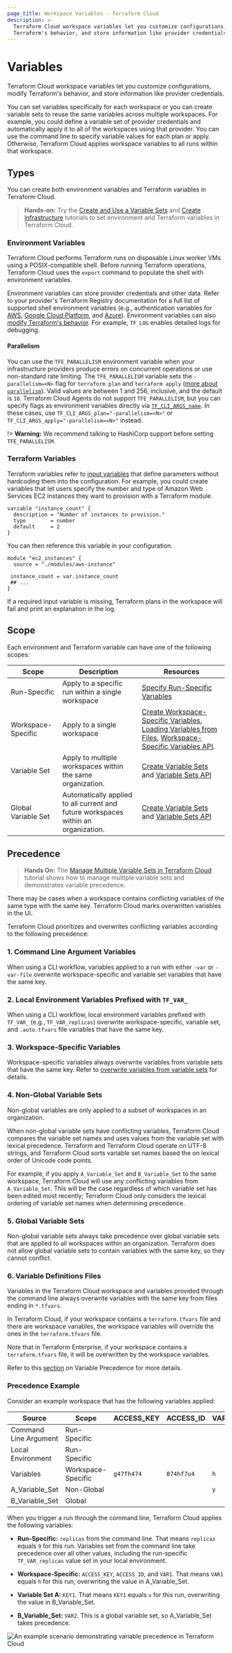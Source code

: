 ```yaml
---
page_title: Workspace Variables - Terraform Cloud
description: >-
  Terraform Cloud workspace variables let you customize configurations, modify
  Terraform's behavior, and store information like provider credentials.
---
```


# Variables

Terraform Cloud workspace variables let you customize configurations, modify Terraform's behavior, and store information like provider credentials.

You can set variables specifically for each workspace or you can create variable sets to reuse the same variables across multiple workspaces. For example, you could define a variable set of provider credentials and automatically apply it to all of the workspaces using that provider. You can use the command line to specify variable values for each plan or apply. Otherwise, Terraform Cloud applies workspace variables to all runs within that workspace.

[permissions-citation]: #intentionally-unused---keep-for-maintainers

## Types

You can create both  environment variables and Terraform variables in Terraform Cloud.

> **Hands-on:** Try the [Create and Use a Variable Sets](https://learn.hashicorp.com/tutorials/terraform/cloud-create-variable-set?in=terraform/cloud-get-started) and [Create Infrastructure](https://learn.hashicorp.com/tutorials/terraform/cloud-workspace-configure?in=terraform/cloud-get-started) tutorials to set environment and Terraform variables in Terraform Cloud.

### Environment Variables

Terraform Cloud performs Terraform runs on disposable Linux worker VMs using a POSIX-compatible shell. Before running Terraform operations, Terraform Cloud uses the `export` command to populate the shell with environment variables.

Environment variables can store provider credentials and other data. Refer to your provider's Terraform Registry documentation for a full list of supported shell environment variables (e.g., authentication variables for [AWS](https://registry.terraform.io/providers/hashicorp/aws/latest/docs#environment-variables), [Google Cloud Platform](https://registry.terraform.io/providers/hashicorp/google/latest/docs/guides/getting_started#adding-credentials), and [Azure](https://registry.terraform.io/providers/hashicorp/azurerm/latest/docs#argument-reference)). Environment variables can also [modify Terraform's behavior](/cli/config/environment-variables). For example, `TF_LOG` enables detailed logs for debugging.

#### Parallelism

You can use the `TFE_PARALLELISM` environment variable when your infrastructure providers produce errors on concurrent operations or use non-standard rate limiting. The `TFE_PARALLELISM` variable sets the  `-parallelism=<N>` flag for  `terraform plan` and `terraform apply`  ([more about `parallelism`](/internals/graph#walking-the-graph)). Valid values are between 1 and 256, inclusive, and the default is `10`. Terraform Cloud Agents do not support `TFE_PARALLELISM`, but you can specify flags as environment variables directly via [`TF_CLI_ARGS_name`](/cli/config/environment-variables#tf-cli-args). In these cases, use `TF_CLI_ARGS_plan="-parallelism=<N>"` or `TF_CLI_ARGS_apply="-parallelism=<N>"` instead.

!> **Warning:** We recommend talking to HashiCorp support before setting `TFE_PARALLELISM`.

### Terraform Variables

Terraform variables refer to [input variables](/language/values/variables) that define parameters without hardcoding them into the configuration. For example, you could create variables that let users specify the number and type of Amazon Web Services EC2 instances they want to provision with a Terraform module.

```hcl
variable "instance_count" {
  description = "Number of instances to provision."
  type        = number
  default     = 2
}
```

You can then reference this variable in your configuration.

```hcl
module "ec2_instances" {
  source = "./modules/aws-instance"

 instance_count = var.instance_count
 ## ...
}
```

If a required input variable is missing, Terraform plans in the workspace will fail and print an explanation in the log.

## Scope

Each environment and Terraform variable can have one of the following scopes:

| Scope               | Description                                                                        | Resources                                                                                                                                                                                                                                                                                                                |
| ------------------- | ---------------------------------------------------------------------------------- | ------------------------------------------------------------------------------------------------------------------------------------------------------------------------------------------------------------------------------------------------------------------------------------------------------------------------ |
| Run-Specific        | Apply to a specific run within a single workspace                                  | [Specify Run-Specific Variables](/cloud-docs/workspaces/variables/managing-variables#run-specific-variables)                                                                                                                                                                                                             |
| Workspace-Specific  | Apply to a single workspace                                                        | [Create Workspace-Specific Variables](/cloud-docs/workspaces/variables/managing-variables#workspace-specific-variables), [Loading Variables from Files](/cloud-docs/workspaces/variables/managing-variables#loading-variables-from-files), [Workspace-Specific Variables API](/cloud-docs/api-docs/workspace-variables). |
| Variable Set        | Apply to multiple workspaces within the same organization.                         | [Create Variable Sets](/cloud-docs/workspaces/variables/managing-variables#variable-sets) and [Variable Sets API](/cloud-docs/api-docs/variable-sets)                                                                                                                                                                    |
| Global Variable Set | Automatically applied to all current and future workspaces within an organization. | [Create Variable Sets](/cloud-docs/workspaces/variables/managing-variables#variable-sets) and [Variable Sets API](/cloud-docs/api-docs/variable-sets)                                                                                                                                                                    |

## Precedence

> **Hands On:** The [Manage Multiple Variable Sets in Terraform Cloud](https://learn.hashicorp.com/tutorials/terraform/cloud-multiple-variable-sets) tutorial shows how to manage multiple variable sets and demonstrates variable precedence.

There may be cases when a workspace contains conflicting variables of the same type with the same key. Terraform Cloud marks overwritten variables in the UI.

Terraform Cloud prioritizes and overwrites conflicting variables according to the following precedence:

### 1. Command Line Argument Variables

When using a CLI workflow, variables applied to a run with either `-var` or `-var-file` overwrite workspace-specific and variable set variables that have the same key.

### 2. Local Environment Variables Prefixed with `TF_VAR_`

When using a CLI workflow, local environment variables prefixed with `TF_VAR_` (e.g., `TF_VAR_replicas`) overwrite workspace-specific, variable set, and `.auto.tfvars` file variables that have the same key.

### 3. Workspace-Specific Variables

Workspace-specific variables always overwrite variables from variable sets that have the same key. Refer to [overwrite variables from variable sets](/cloud-docs/workspaces/variables/managing-variables#overwrite-variable-sets) for details.

### 4. Non-Global Variable Sets

Non-global variables are only applied to a subset of workspaces in an organization.

When non-global variable sets have conflicting variables, Terraform Cloud compares the variable set names and uses values from the variable set with lexical precedence. Terraform and Terraform Cloud operate on UTF-8 strings, and Terraform Cloud sorts variable set names based the on lexical order of Unicode code points.

For example, if you apply `A_Variable_Set` and `B_Variable_Set` to the same workspace, Terraform Cloud will use any conflicting variables from `A_Variable_Set`. This will be the case regardless of which variable set has been edited most recently; Terraform Cloud only considers the lexical ordering of variable set names when determining precedence.

### 5. Global Variable Sets

Non-global variable sets always take precedence over global variable sets that are applied to all workspaces within an organization. Terraform does not allow global variable sets to contain variables with the same key, so they cannot conflict.

### 6. Variable Definitions Files

Variables in the Terraform Cloud workspace and variables provided through the command line always overwrite variables with the same key from files ending in `*.tfvars`.

In Terraform Cloud, if your workspace contains a `terraform.tfvars` file and there are workspace variables, the workspace variables will override the ones in the `terraform.tfvars` file. 

Note that in Terraform Enterprise, if your workspace contains a `terraform.tfvars` file, it will be overwritten by the workspace variables.

Refer to this [section](https://www.terraform.io/language/values/variables#variable-definition-precedence) on Variable Precedence for more details.

### Precedence Example

Consider an example workspace that has the following variables applied:

| Source                | Scope             |  ACCESS_KEY | ACCESS_ID  | VAR1 | KEY1 | VAR2 | replicas |
| --------------------- | ------------------ | ---------- | ---------- | ---- | ---- | ---- | -------- |
| Command Line Argument | Run-Specific       |            |            |      |      |      | `9`      |
| Local Environment     | Run-Specific       |           |            |      |      |      | `8`      |
| Variables             | Workspace-Specific | `g47fh474` | `874hf7u4` | `h`  |      |      | `1`      |
| A_Variable_Set        | Non-Global       |              |            | `y`  | `x`  |      | `2`      |
| B_Variable_Set        | Global          |               |            |      | `z`  | `a`  | `3`      |

When you trigger a run through the command line, Terraform Cloud applies the following variables:

- **Run-Specific:** `replicas` from the command line. That means `replicas` equals `9` for this run. Variables set from the command line take precedence over all other values, including the run-specific `TF_VAR_replicas` value set in your local environment.

- **Workspace-Specific:** `ACCESS_KEY`, `ACCESS_ID`, and `VAR1`. That means `VAR1` equals `h` for this run, overwriting the value in A_Variable_Set.

- **Variable Set A:** `KEY1`. That means `KEY1` equals `x` for this run, overwriting the value in B_Variable_Set.

- **B_Variable_Set:** `VAR2`. This is a global variable set, so A_Variable_Set takes precedence.

![An example scenario demonstrating variable precedence in Terraform Cloud](/img/docs/variable-precedence-example.png)
